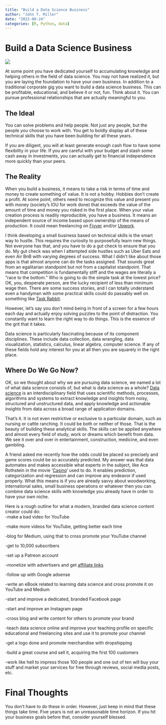 ```yaml
---
title: "Build a Data Science Business"
author: "John T. Miller"
date: "2022-08-24"
categories: [R, Python, data]
---
```


# **Build a Data Science Business**

![](thumbnail.jpg)

At some point you have dedicated yourself to accumulating knowledge and helping others in the field of data science. You may not have realized it, but you are laying the foundation to have your own business. In addition to a traditional corporate gig you want to build a data science business. This can be profitable, educational, and believe it or not, fun. Think about it. You can pursue professional relationships that are actually meaningful to you.

## **The Ideal**

You can solve problems and help people. Not just any people, but the people *you* choose to work with. You get to boldly display all of these technical skills that you have been building for all these years.

If you are diligent, you will at least generate enough cash flow to have some flexibility in your life. If you are careful with your budget and stash some cash away in investments, you can actually get to financial independence more quickly than your peers.

## **The Reality**

When you build a business, it means to take a risk in terms of time and money to create something of value. It is not a hobby. Hobbies don’t create a profit. At some point, others need to recognize this value and present you with money (society’s IOU for work done) that exceeds the value of the amount of time and money you risked in the first place. When your value creation process is readily reproducible, you have a business. It means an independent source of income based upon ownership of the means of production. It could mean freelancing on [Fivver](https://www.entrepreneur.com/article/336914) and/or [Upwork](https://www.upwork.com/resources/business-entities-pros-and-cons).

I think developing a small business based on technical skills is the smart way to hustle. This requires the curiosity to purposefully learn new things. Not everyone has that, and you have to do a gut check to ensure that you do. My gut check was when I attempted side hustles such as Uber Eats and even Air BnB with varying degrees of success. What I didn’t like about those apps is that almost anyone can do the tasks assigned. That sounds great from an egalitarian standpoint but not from a capitalist standpoint. That means that competition is fundamentally stiff and the wages are literally a “race to the bottom.” Who is going to do the simple task at the lowest price? OK, you, desperate person, are the lucky recipient of less than minimum wage then. There are some success stories, and I can totally understand even a handyman with some practical skills could do passably well on something like [Task Rabbit](https://www.taskrabbit.com/).

However, let’s say you don’t mind being in front of a screen for a few hours each day and actually enjoy solving puzzles to the point of distraction. You constantly want to learn the right way to do things. This is the essence of the grit that it takes.

Data science is particularly fascinating because of its component disciplines. These include data collection, data wrangling, data visualization, statistics, calculus, linear algebra, computer science. If any of these fields hold any interest for you at all then you are squarely in the right place.

## **Where Do We Go Now?**

OK, so we thought about why we are pursuing data science, we named a lot of what data science consists of, but what is data science as a whole? [Data science](https://en.wikipedia.org/wiki/Data_science#:~:text=Data%20science%20is%20an%20interdisciplinary,broad%20range%20of%20application%20domains.) is an interdisciplinary field that uses scientific methods, processes, algorithms and systems to extract knowledge and insights from noisy, structured and unstructured data, and apply knowledge and actionable insights from data across a broad range of application domains.

That’s it. It is not even restrictive or exclusive to a particular domain, such as nursing or cattle ranching. It could be both or neither of those. That is the beauty of building these analytical skills. The skills can be applied anywhere and almost every field of study, work or dreams which benefit from data. We see it over and over in entertainment, construction, medicine, and even gambling.

A friend asked me recently how the odds could be placed so precisely and game scores could be so accurately predicted. My answer was that data automates and makes accessible what experts in the subject, like Ace Rothstein in the movie ‘[Casino](https://en.wikipedia.org/wiki/Casino_(1995_film))’ used to do. It enables prediction, categorization and regression and can improve any endeavor if used properly. What this means is if you are already savvy about woodworking, international sales, small business operations or whatever then you can combine data science skills with knowledge you already have in order to have your own niche.

Here is a rough outline for what a modern, branded data science content creator could do:\
-make a bad video for YouTube

-make more videos for YouTube, getting better each time

-blog for Medium, using that to cross promote your YouTube channel

-get to 10,000 subscribers

-set up a Patreon account

-monetize with advertisers and get [affiliate links](https://www.cnbc.com/2022/08/23/i-make-119000-a-month-in-passive-income-here-are-businesses-you-can-start-for-99-dollars-or-less.html)

-follow up with Google adsense

-write an eBook related to learning data science and cross promote it on YouTube and Medium

-start and improve a dedicated, branded Facebook page

-start and improve an Instagram page

-cross blog and write content for others to promote your brand

-teach data science online and improve your teaching profile on specific educational and freelancing sites and use it to promote your channel

-get a logo done and promote merchandise with dropshipping

-build a great course and sell it, acquiring the first 100 customers

-work like hell to impress those 100 people and one out of ten will buy your stuff and market your services for free through reviews, social media posts, etc.

# **Final Thoughts**

You don’t have to do these in order. However, just keep in mind that these things take time. Five years is not an unreasonable time horizon. If you hit your business goals before that, consider yourself blessed.
